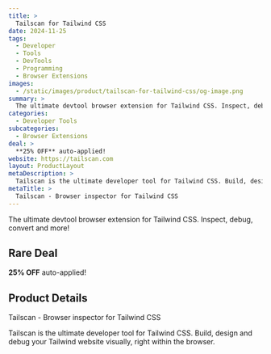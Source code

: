 ```yaml
---
title: >
  Tailscan for Tailwind CSS
date: 2024-11-25
tags:
  - Developer
  - Tools
  - DevTools
  - Programming
  - Browser Extensions
images:
  - /static/images/product/tailscan-for-tailwind-css/og-image.png
summary: >
  The ultimate devtool browser extension for Tailwind CSS. Inspect, debug, convert and more!
categories:
  - Developer Tools
subcategories:
  - Browser Extensions
deal: >
  **25% OFF** auto-applied!
website: https://tailscan.com
layout: ProductLayout
metaDescription: >
  Tailscan is the ultimate developer tool for Tailwind CSS. Build, design and debug your Tailwind website visually, right within the browser.
metaTitle: >
  Tailscan - Browser inspector for Tailwind CSS
---
```

The ultimate devtool browser extension for Tailwind CSS. Inspect, debug, convert and more!

## Rare Deal

**25% OFF** auto-applied!

## Product Details
Tailscan - Browser inspector for Tailwind CSS

Tailscan is the ultimate developer tool for Tailwind CSS. Build, design and debug your Tailwind website visually, right within the browser.
